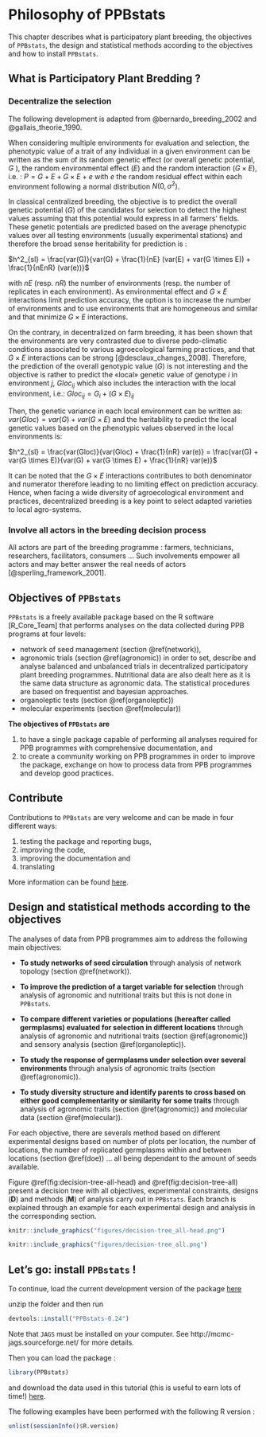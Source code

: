 # Philosophy of PPBstats {#philo}

This chapter describes what is participatory plant breeding, the objectives of `PPBstats`, the design and statistical methods according to the objectives and how to install `PPBstats`.

## What is Participatory Plant Bredding ?

### Decentralize the selection

The following development is adapted from @bernardo_breeding_2002 and @gallais_theorie_1990.

When considering multiple environments for evaluation and selection, the phenotypic value of a trait of any individual in a given environment can be written as the sum of its random genetic effect (or overall genetic potential, $G$ ), the random environmental effect ($E$) and the random interaction ($G \times E$), i.e. : $P = G + E + G \times E + e$ with $e$ the random residual effect within each environment following a normal distribution $N(0, \sigma^2)$. 

In classical centralized breeding, the objective is to predict the overall genetic potential ($G$) of the candidates for selection to detect the highest values assuming that this potential would express in all farmers’ fields. 
These genetic potentials are predicted based on the average phenotypic values over all testing environments (usually experimental stations) and therefore the broad sense heritability for prediction is :

$h^2_{sl} = \frac{var(G)}{var(G) + \frac{1}{nE} (var(E) + var(G \times E)) + \frac{1}{nEnR} (var(e))}$

with $nE$ (resp. $nR$) the number of environments (resp. the number of replicates in each environment). 
As environmental effect and $G \times E$ interactions limit prediction accuracy, the option is to increase the number of environments and to use environments that are homogeneous and similar and that minimize $G \times E$ interactions.

On the contrary, in decentralized on farm breeding, it has been shown that the environments are very contrasted due to diverse pedo-climatic conditions associated to various agroecological farming practices, and that $G \times E$ interactions can be strong [@desclaux_changes_2008]. 
Therefore, the prediction of the overall genotypic value ($G$) is not interesting and the objective is rather to predict the «local» genetic value of genotype $i$ in environment $j$, $Gloc_{ij}$
which also includes the interaction with the local environment, i.e.: $Gloc_{ij} = G_i + (G \times E)_{ij}$

Then, the genetic variance in each local environment can be written as: $var(Gloc) = var(G) + var(G \times E)$ and the heritability to predict the local genetic values based on the phenotypic values observed in the local environments is:

$h^2_{sl} = \frac{var(Gloc)}{var(Gloc) + \frac{1}{nR} var(e)} = \frac{var(G) + var(G \times E)}{var(G) + var(G \times E) + \frac{1}{nR} var(e)}$

It can be noted that the $G \times E$ interactions contributes to both denominator and numerator therefore leading to no limiting effect on prediction accuracy.
Hence, when facing a wide diversity of agroecological environment and practices, decentralized breeding is a key point to select adapted varieties to local agro-systems.


### Involve all actors in the breeding decision process

All actors are part of the breeding programme : farmers, technicians, researchers, facilitators, consumers ... Such involvements empower all actors and may better answer the real needs of actors [@sperling_framework_2001].


## Objectives of `PPBstats`

`PPBstats` is a freely available package based on the R software [R_Core_Team] that performs analyses on the data collected during PPB programs at four levels: 

- network of seed management (section \@ref(network)), 
- agronomic trials (section \@ref(agronomic)) in order to set, describe and analyse balanced and unbalanced trials in decentralized participatory plant breeding programmes.
Nutritional data are also dealt here as it is the same data structure as agronomic data.
The statistical procedures are based on frequentist and bayesian approaches.
- organoleptic tests (section \@ref(organoleptic))
- molecular experiments (section \@ref(molecular))

**The objectives of `PPBstats` are**

1. to have a single package capable of performing all analyses required for PPB programmes with comprehensive documentation, and 
2. to create a community working on PPB programmes in order to improve the package, exchange on how to process data from PPB programmes and develop good practices. 


## Contribute
Contributions to `PPBstats` are very welcome and can be made in four different ways: 

1. testing the package and reporting bugs, 
2. improving the code, 
3. improving the documentation and 
4. translating

More information can be found [here](https://priviere.github.io/PPBstats_web_site/contribute.html).



## Design and statistical methods according to the objectives

The analyses of data from PPB programmes aim to address the following main objectives:

- **To study networks of seed circulation** through analysis of network topology (section \@ref(network)).

- **To improve the prediction of a target variable for selection** through analysis of agronomic and nutritional traits but this is not done in `PPBstats`.

- **To compare different varieties or populations (hereafter called germplasms) evaluated for selection in different locations** through analysis of agronomic and nutritional traits (section \@ref(agronomic)) and sensory analysis (section \@ref(organoleptic)).

- **To study the response of germplasms under selection over several environments** through analysis of agronomic traits (section \@ref(agronomic)).

- **To study diversity structure and identify parents to cross based on either good complementarity or similarity for some traits** through analysis of agronomic traits (section \@ref(agronomic)) and molecular data (section \@ref(molecular)).

For each objective, there are severals method based on different experimental designs based on number of plots per location, the number of locations, the number of replicated germplasms within and between locations (section \@ref(doe)) ... all being dependant to the amount of seeds available.

Figure \@ref(fig:decision-tree-all-head) and \@ref(fig:decision-tree-all) present a decision tree with all objectives, experimental constraints, designs (**D**) and methods (**M**) of analysis carry out in `PPBstats`.
Each branch is explained through an example for each experimental design and analysis in the corresponding section.

```r
knitr::include_graphics("figures/decision-tree_all-head.png")
```

```r
knitr::include_graphics("figures/decision-tree_all.png")
```


## Let's go: install `PPBstats` !

To continue, load the current development version of the package [here](https://github.com/priviere/PPBstats/archive/v0.24.zip)

unzip the folder and then run 

```r
devtools::install("PPBstats-0.24")
```

Note that `JAGS` must be installed on your computer. See http://mcmc-jags.sourceforge.net/ for more details.

Then you can load the package :

```r
library(PPBstats)
```

and download the data used in this tutorial (this is useful to earn lots of time!) [here](https://github.com/priviere/PPBstats/releases/download/v0.24/data_PPBstats.zip).

The following examples have been performed with the following R version :
```r
unlist(sessionInfo()$R.version)
```


